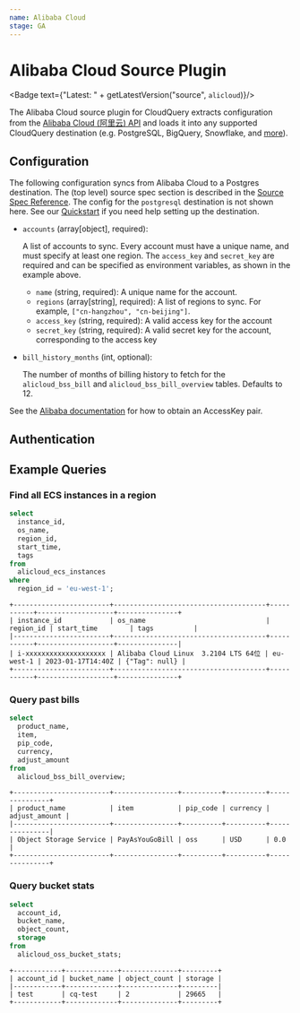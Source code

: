 ```yaml
---
name: Alibaba Cloud
stage: GA
---
```

# Alibaba Cloud Source Plugin


<Badge text={"Latest: " + getLatestVersion("source", `alicloud`)}/>

The Alibaba Cloud source plugin for CloudQuery extracts configuration from the [Alibaba Cloud (阿里云) API](https://www.alibabacloud.com/product/openapiexplorer) and loads it into any supported CloudQuery destination (e.g. PostgreSQL, BigQuery, Snowflake, and [more](/docs/plugins/destinations/overview)).

## Configuration

The following configuration syncs from Alibaba Cloud to a Postgres destination. The (top level) source spec section is described in the [Source Spec Reference](/docs/reference/source-spec). The config for the `postgresql` destination is not shown here. See our [Quickstart](/docs/quickstart) if you need help setting up the destination.

<Configuration />

- `accounts` (array[object], required):

  A list of accounts to sync. Every account must have a unique name, and must specify at least one region. The `access_key` and `secret_key` are required and can be specified as environment variables, as shown in the example above.
  - `name` (string, required): A unique name for the account.
  - `regions` (array[string], required): A list of regions to sync. For example, `["cn-hangzhou", "cn-beijing"]`.
  - `access_key` (string, required): A valid access key for the account
  - `secret_key` (string, required): A valid secret key for the account, corresponding to the access key

- `bill_history_months` (int, optional):

  The number of months of billing history to fetch for the `alicloud_bss_bill` and `alicloud_bss_bill_overview` tables. Defaults to 12.


See the [Alibaba documentation](https://www.alibabacloud.com/help/en/basics-for-beginners/latest/obtain-an-accesskey-pair) for how to obtain an AccessKey pair.

## Authentication

<Authentication />

## Example Queries

### Find all ECS instances in a region

```sql copy
select 
  instance_id, 
  os_name, 
  region_id, 
  start_time, 
  tags 
from 
  alicloud_ecs_instances 
where 
  region_id = 'eu-west-1';
```

```text copy
+------------------------+--------------------------------------+-----------+-------------------+---------------+
| instance_id            | os_name                              | region_id | start_time        | tags          |
|------------------------+--------------------------------------+-----------+-------------------+---------------|
| i-xxxxxxxxxxxxxxxxxxxx | Alibaba Cloud Linux  3.2104 LTS 64位 | eu-west-1 | 2023-01-17T14:40Z | {"Tag": null} |
+------------------------+--------------------------------------+-----------+-------------------+---------------+
```

### Query past bills

```sql copy
select 
  product_name, 
  item, 
  pip_code, 
  currency, 
  adjust_amount 
from 
  alicloud_bss_bill_overview;
```

```text copy
+------------------------+----------------+----------+----------+---------------+
| product_name           | item           | pip_code | currency | adjust_amount |
|------------------------+----------------+----------+----------+---------------|
| Object Storage Service | PayAsYouGoBill | oss      | USD      | 0.0           |
+------------------------+----------------+----------+----------+---------------+
```

### Query bucket stats

```sql copy
select 
  account_id, 
  bucket_name, 
  object_count, 
  storage 
from 
  alicloud_oss_bucket_stats;
```

```text copy
+------------+-------------+--------------+---------+
| account_id | bucket_name | object_count | storage |
|------------+-------------+--------------+---------|
| test       | cq-test     | 2            | 29665   |
+------------+-------------+--------------+---------+
```